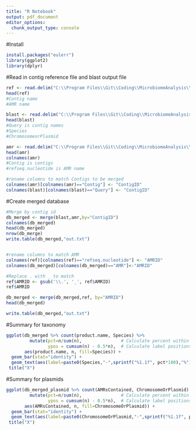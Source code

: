 ```yaml
---
title: "R Notebook"
output: pdf_document
editor_options: 
  chunk_output_type: console
---
```

#Install 
```r
install.packages("eulerr")
library(ggplot2)
library(dplyr)
```


#Read in contig reference file and blast output file
```r
ref <- read.delim("C:\\Program Files\\Git\\Coding\\MicrobiomeAnalysis\\Nasty_Metagenomes\\testing\\output\\amrfinder_metadata.txt")
head(ref)
#Contig name
#AMR name

blast <- read.delim("C:\\Program Files\\Git\\Coding\\MicrobiomeAnalysis\\Nasty_Metagenomes\\testing\\output\\BlastOutput.txt")
head(blast)
#Query is contig names
#Species
#ChromosomeorPlasmid

amr <- read.delim("C:\\Program Files\\Git\\Coding\\MicrobiomeAnalysis\\Nasty_Metagenomes\\testing\\output\\AMR_CDS_blastn.txt")
head(amr)
colnames(amr)
#Contig is contigs
#refseq.nucleotide is AMR name

#rename columns to match Contigs to be merged
colnames(amr)[colnames(amr)=="Contig"] <- "ContigID"
colnames(blast)[colnames(blast)=="Query"] <- "ContigID"

```

#Create merged database
```r
#Merge by contig id
db_merged <- merge(blast,amr,by="ContigID")
colnames(db_merged)
head(db_merged)
nrow(db_merge)
write.table(db_merged,"out.txt")


#rename columns to match AMR
colnames(ref)[colnames(ref)=="refseq.nucleotide"] <- "AMRID"
colnames(db_merged)[colnames(db_merged)=="AMR"]<-"AMRID"

#Replace . with _ to match
ref$AMRID <- gsub('\\.', '_', ref$AMRID)
ref$AMRID

db_merged <- merge(db_merged,ref, by="AMRID")
head(db_merged)

write.table(db_merged,"out.txt")

```

#Summary for taxonomy
```r
ggplot(db_merged %>% count(product.name, Species) %>%   
         mutate(pct=n/sum(n),               # Calculate percent within each region
                ypos = cumsum(n) - 0.5*n),  # Calculate label positions
       aes(product.name, n, fill=Species)) +
  geom_bar(stat="identity") +
  geom_text(aes(label=paste0(Species,"-",sprintf("%1.1f", pct*100),"%"), y=ypos)) +
 title("X")

```

#Summary for plasmids
```r
ggplot(db_merged_plasmid %>% count(AMRsContained, ChromosomeOrPlasmid) %>%   
         mutate(pct=n/sum(n),               # Calculate percent within each region
                ypos = cumsum(n) - 0.5*n),  # Calculate label positions
       aes(AMRsContained, n, fill=ChromosomeOrPlasmid)) +
  geom_bar(stat="identity") +
  geom_text(aes(label=paste0(ChromosomeOrPlasmid,"-",sprintf("%1.1f", pct*100),"%"), y=ypos)) +
 title("X")
```